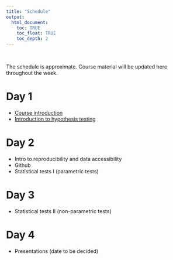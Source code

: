 ```yaml
---
title: "Schedule"
output:
  html_document:
    toc: TRUE
    toc_float: TRUE
    toc_depth: 2
---
```


\

The schedule is approximate.
Course material will be updated here throughout the week.

# Day 1

* [Course introduction](slides/day-01.html)
* [Introduction to hypothesis testing](slides/day-01.html#hypothesis)

# Day 2

* Intro to reproducibility and data accessibility
* Github
* Statistical tests I (parametric tests)

# Day 3

* Statistical tests II (non-parametric tests)

# Day 4

* Presentations (date to be decided)


